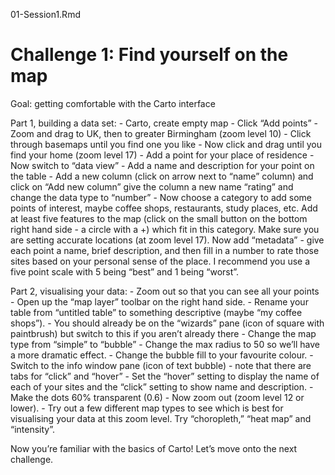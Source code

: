 01-Session1.Rmd

# Challenge 1: Find yourself on the map

Goal: getting comfortable with the Carto interface

Part 1, building a data set:
- Carto, create empty map
- Click "Add points"
- Zoom and drag to UK, then to greater Birmingham (zoom level 10)
- Click through basemaps until you find one you like
- Now click and drag until you find your home (zoom level 17)
- Add a point for your place of residence
- Now switch to "data view"
- Add a name and description for your point on the table
- Add a new column (click on arrow next to "name" column) and click on "Add new column" give the column a new name "rating" and change the data type to "number"
- Now choose a category to add some points of interest, maybe coffee shops, restaurants, study places, etc. Add at least five features to the map (click on the small button on the bottom right hand side - a circle with a +) which fit in this category. Make sure you are setting accurate locations (at zoom level 17). Now add "metadata" - give each point a name, brief description, and then fill in a number to rate those sites based on your personal sense of the place. I recommend you use a five point scale with 5 being "best" and 1 being "worst". 

Part 2, visualising your data:
- Zoom out so that you can see all your points
- Open up the "map layer" toolbar on the right hand side.
- Rename your table from "untitled table" to something descriptive (maybe "my coffee shops").
- You should already be on the "wizards" pane (icon of square with paintbrush) but switch to this if you aren't already there
- Change the map type from "simple" to "bubble"
- Change the max radius to 50 so we'll have a more dramatic effect.
- Change the bubble fill to your favourite colour.
- Switch to the info window pane (icon of text bubble) - note that there are tabs for "click" and "hover"
- Set the "hover" setting to display the name of each of your sites and the "click" setting to show name and description. 
- Make the dots 60% transparent (0.6)
- Now zoom out (zoom level 12 or lower).
- Try out a few different map types to see which is best for visualising your data at this zoom level. Try "choropleth," "heat map" and "intensity".

Now you're familiar with the basics of Carto! Let's move onto the next challenge.